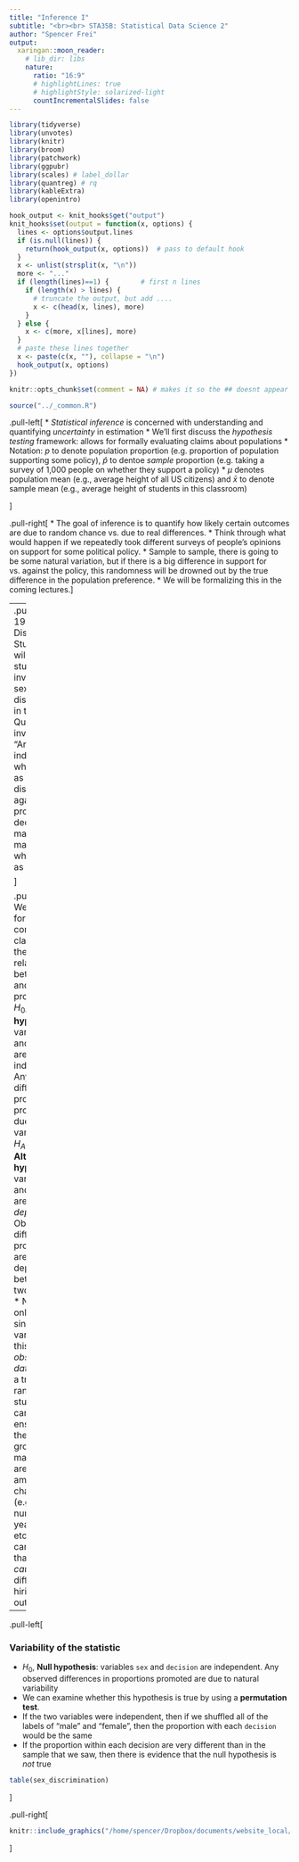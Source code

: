```yaml
---
title: "Inference I"
subtitle: "<br><br> STA35B: Statistical Data Science 2"
author: "Spencer Frei"
output:
  xaringan::moon_reader:
    # lib_dir: libs
    nature:
      ratio: "16:9"
      # highlightLines: true
      # highlightStyle: solarized-light
      countIncrementalSlides: false
---
```

  


  
```r
library(tidyverse)
library(unvotes)
library(knitr)
library(broom)
library(patchwork)
library(ggpubr)
library(scales) # label_dollar 
library(quantreg) # rq
library(kableExtra)
library(openintro)

hook_output <- knit_hooks$get("output")
knit_hooks$set(output = function(x, options) {
  lines <- options$output.lines
  if (is.null(lines)) {
    return(hook_output(x, options))  # pass to default hook
  }
  x <- unlist(strsplit(x, "\n"))
  more <- "..."
  if (length(lines)==1) {        # first n lines
    if (length(x) > lines) {
      # truncate the output, but add ....
      x <- c(head(x, lines), more)
    }
  } else {
    x <- c(more, x[lines], more)
  }
  # paste these lines together
  x <- paste(c(x, ""), collapse = "\n")
  hook_output(x, options)
})

knitr::opts_chunk$set(comment = NA) # makes it so the ## doesnt appear in output for chunks

source("../_common.R")
```
.pull-left[ 
* *Statistical inference* is concerned with understanding and quantifying *uncertainty* in estimation
* We'll first discuss the *hypothesis testing* framework: allows for formally evaluating claims about populations
* Notation: $p$ to denote population proportion (e.g. proportion of population supporting some policy), $\hat p$ to dentoe *sample* proportion (e.g. taking a survey  of 1,000 people on whether they support a policy)
* $\mu$ denotes population mean (e.g., average height of all US citizens) and $\bar x$ to denote sample mean (e.g., average height of students in this classroom)

]

.pull-right[
* The goal of inference is to quantify how likely certain outcomes are due to random chance vs. due to real differences.
* Think through what would happen if we repeatedly took different surveys of people's opinions on support for some political policy.
* Sample to sample, there is going to be some natural variation, but if there is a big difference in support for vs. against the policy, this randomness will be drowned out by the true difference in the population preference.
* We will be formalizing this in the coming lectures.
]


---
.pull-left[ 
### 1970s Discrimination Study
* We will look at a study investigating sex discrimination in the 1970s
* Question we investigate: "Are individuals who identify as female discriminated against in promotion decisions made by their managers who identify as male?"
```r
openintro::sex_discrimination
table(sex_discrimination)
```

]

.pull-right[
<!-- * Note that we only have a single variable, and this is *observational data*.  Without a truly randomized study, with care taken to ensure that the two groups (here: male/female) are equal among other characteristics (e.g. seniority, number of years worked, etc.) our statistical inference may not be valid.  But let us -->
* We can formulate two competing claims about the relationship between sex and promotions:
  - $H_0$, **Null hypothesis**: variables `sex` and `decision` are independent.  Any observed differences in proportions promoted are due to natural variability   
  - $H_A$, **Alternative hypothesis**: variables `sex` and `decision` are *dependent*.  Observed differences in proportions are due to dependence between the two variables.
* Note that we only have a single variable, and this is *observational data*.  Without a truly randomized study, with care taken to ensure that the two groups (here: male/female) are equal among other characteristics (e.g. seniority, number of years worked, etc.), we cannot say that sex *caused* differences in hiring outcomes.  
]

---
.pull-left[

### Variability of the statistic
* $H_0$, **Null hypothesis**: variables `sex` and `decision` are independent.  Any observed differences in proportions promoted are due to natural variability   
* We can examine whether this hypothesis is true by using a **permutation test**.
* If the two variables were independent, then if we shuffled all of the labels of "male" and "female", then the proportion with each `decision` would be the same
* If the proportion within each decision are very different than in the sample that we saw, then there is evidence that the null hypothesis is *not* true
```r
table(sex_discrimination)
```

]

.pull-right[

```r
knitr::include_graphics("/home/spencer/Dropbox/documents/website_local/spencerfrei.github.io/teaching/sta35b/lectures/images/sex-rand-02-shuffle-1.png")
```
]